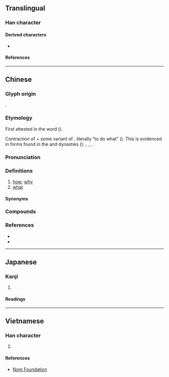 {{also|咋}}
{{character info/new}}
==Translingual==

===Han character===
{{Han char|rn=61|rad=心|as=05|sn=9|four=80331|canj=HSP|ids=⿱乍心}}

====Derived characters====
* {{l|mul|[[𠷿]]}}

====References====
{{Han ref|kx=0379.170|dkj=10431|dj=0708.010|hdz=42280.100|uh=600E}}

----

==Chinese==
{{zh-forms}}

===Glyph origin===
{{Han compound|乍|心|ls=psc|c1=p|c2=s|t2=heart}}.

===Etymology===
First attested in the word {{zh-l|*怎生}} {{defdate|10th c.}} ({{zh-ref|Yuan et al., 1996}}).

Contraction of {{ltc-l|作|id=3}} + some variant of {{ltc-l|物|thing; what}}, literally “to do what” ({{zh-ref|Norman, 1988}}). This is evidenced in forms found in the {{w|Tang dynasty|Tang}} and {{w|Song dynasty|Song}} dynasties ({{zh-ref|Yuan et al., 1996}}): {{ltc-l|作勿生|id=3,y,1}} {{defdate|8th c.}}, {{ltc-l|作沒生|id=3,y,1}} {{defdate|8th c.}}, {{ltc-l|作摩|id=3,1}} {{defdate|10th c.}}, {{ltc-l|作麼|id=3,y}} {{defdate|10th c.}}.

===Pronunciation===
{{zh-pron
|m=zěn
|c=zam2,zaam2,dim2
|c_note=zam2 - literary; zaam2 - literary (rare); dim2 - vernacular, more commonly written as {{zh-l|*點}}
|h=pfs=
|md=ciōng/cīng
|md_note=ciōng - vernacular (also written as {{zh-l|*蔣}}); cīng - literary
|mn=xm,zz,tw:chóaⁿ/qz:chài/xm,twv:cháiⁿ/twv:chá/twv:chóa/twv:chái/xm,zz,tw:chím/qz:chérm
|mn_note=chóaⁿ/chài/cháiⁿ/chá/chóa/chái - vernacular; chím/chérm - literary
|mn-t=za2
|w=2tsen
|mc=
|oc=
|cat=adv,pron
}}

===Definitions===
{{zh-hanzi}}

# [[how]]; [[why]]
# [[what]]

====Synonyms====
{{zh-dial|怎麼}}

===Compounds===
{{zh-der|怎地|怎的|怎敢|怎好|怎麼|怎麼得了|怎麼樣|怎麼著/怎麼着/怎么着|怎奈|怎生|怎樣|怎不|怎麼辦|怎麼會|怎知|不知怎的|不怎麼樣|怎麼搞的|不毬的怎|多怎|怎價|怎向|怎奈向|怎得|怎樣着|怎生向|怎當|怎當得|怎見得|怎許|怎說|按怎:àn-chóaⁿ}}

===References===
* {{R:twedu|A01333}}
* {{R:yue:Hanzi}}

----

==Japanese==

===Kanji===
{{ja-kanji|grade=|rs=心05}}

# {{defn|lang=ja|sort=心05}}

====Readings====
{{ja-readings
|on=しん, そ, そう
|kun=いかで
}}

----

==Vietnamese==

===Han character===
{{vi-hantu|rs=心05|[[chẩm]], [[chẩn]], [[tẩn]], [[trẫm]]}}

# {{defn|lang=vi|sort=心05}}

====References====
* [http://nomfoundation.org/common/nom_details.php?codepoint=600E Nom Foundation]